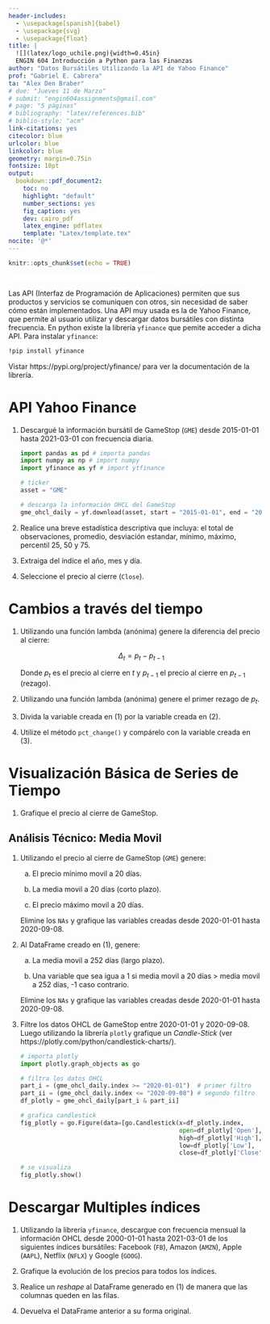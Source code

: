 ```yaml
---
header-includes:
  - \usepackage[spanish]{babel}
  - \usepackage{svg}
  - \usepackage{float}
title: |
  ![](latex/logo_uchile.png){width=0.45in}  
  ENGIN 604 Introducción a Python para las Finanzas
author: "Datos Bursátiles Utilizando la API de Yahoo Finance"
prof: "Gabriel E. Cabrera"
ta: "Alex Den Braber"
# due: "Jueves 11 de Marzo"
# submit: "engin604assignments@gmail.com"
# page: "5 páginas"
# bibliography: "latex/references.bib"
# biblio-style: "acm"
link-citations: yes
citecolor: blue
urlcolor: blue
linkcolor: blue
geometry: margin=0.75in
fontsize: 10pt
output: 
  bookdown::pdf_document2:
    toc: no
    highlight: "default"
    number_sections: yes
    fig_caption: yes
    dev: cairo_pdf
    latex_engine: pdflatex
    template: "Latex/template.tex"
nocite: '@*'
---
```


```r
knitr::opts_chunk$set(echo = TRUE)
```

[![Open In Colab](Latex/colab-badge.pdf){height=15px}](https://colab.research.google.com/drive/1cvkcVEz3g7sxMoRRpC1vNaqahTyHJKId?usp=sharing)

Las API (Interfaz de Programación de Aplicaciones) permiten que sus productos y servicios se comuniquen con otros, sin necesidad de saber cómo están implementados. Una API muy usada es la de Yahoo Finance, que permite al usuario utilizar y descargar datos bursátiles con distinta frecuencia. En python existe la librería `yfinance` que pemite acceder a dicha API. Para instalar `yfinance`:

```bash
!pip install yfinance 
```

Vistar https://pypi.org/project/yfinance/ para ver la documentación de la librería. 

# API Yahoo Finance

1. Descargué la información bursátil de GameStop (`GME`) desde 2015-01-01 hasta 2021-03-01 con frecuencia diaria.

    ```python
    import pandas as pd # importa pandas
    import numpy as np # import numpy 
    import yfinance as yf # import ytfinance 
    
    # ticker 
    asset = "GME"
    
    # descarga la información OHCL del GameStop
    gme_ohcl_daily = yf.download(asset, start = "2015-01-01", end = "2021-03-01")
    ```

2. Realice una breve estadística descriptiva que incluya: el total de observaciones, promedio, desviación estandar, mínimo, máximo, percentil 25, 50 y 75.

3. Extraiga del índice el año, mes y día.

4. Seleccione el precio al cierre (`Close`).

# Cambios a través del tiempo

1. Utilizando una función lambda (anónima) genere la diferencia del precio al cierre:

    $$
    \Delta_t = p_{t} - p_{t-1}
    $$

    Donde $p_t$ es el precio al cierre en $t$ y $p_{t-1}$ el precio al cierre en $p_{t-1}$ (rezago).
      
2. Utilizando una función lambda (anónima) genere el primer rezago de $p_t$.

3. Divida la variable creada en (1) por la variable creada en (2). 

4. Utilize el método `pct_change()` y compárelo con la variable creada en (3). 

# Visualización Básica de Series de Tiempo

1. Grafique el precio al cierre de GameStop.

## Análisis Técnico: Media Movil

1. Utilizando el precio al cierre de GameStop (`GME`) genere:

    a. El precio mínimo movil a 20 días.

    b. La media movil a 20 días (corto plazo).

    c. El precio máximo movil a 20 días.

    Elimine los `NAs` y grafique las variables creadas desde 2020-01-01 hasta 2020-09-08.  
  
2. Al DataFrame creado en (1), genere:

    a. La media movil a 252 días (largo plazo).
    
    b. Una variable que sea igua a 1 si media movil a 20 días > media movil a 252 días, -1 caso contrario.

    Elimine los `NAs` y grafique las variables creadas desde 2020-01-01 hasta 2020-09-08.
    
3. Filtre los datos OHCL de GameStop entre 2020-01-01 y 2020-09-08. Luego utilizando la librería `plotly` grafique un *Candle-Stick* (ver https://plotly.com/python/candlestick-charts/).

    ```python
    # importa plotly
    import plotly.graph_objects as go
    
    # filtra los datos OHCL
    part_i = (gme_ohcl_daily.index >= "2020-01-01")  # primer filtro
    part_ii = (gme_ohcl_daily.index <= "2020-09-08") # segundo filtro
    df_plotly = gme_ohcl_daily[part_i & part_ii]
    
    # grafica candlestick
    fig_plotly = go.Figure(data=[go.Candlestick(x=df_plotly.index,
                                                open=df_plotly['Open'],
                                                high=df_plotly['High'],
                                                low=df_plotly['Low'],
                                                close=df_plotly['Close'])])
    
    # se visualiza
    fig_plotly.show()
    ```

# Descargar Multiples índices

1. Utilizando la librería `yfinance`, descargue con frecuencia mensual la información OHCL desde 2000-01-01 hasta 2021-03-01 de los siguientes índices bursátiles: Facebook (`FB`), Amazon (`AMZN`), Apple (`AAPL`), Netflix (`NFLX`) y Google (`GOOG`).

2. Grafique la evolución de los precios para todos los índices.  

3. Realice un *reshape* al DataFrame generado en (1) de manera que las columnas queden en las filas.

4. Devuelva el DataFrame anterior a su forma original.
